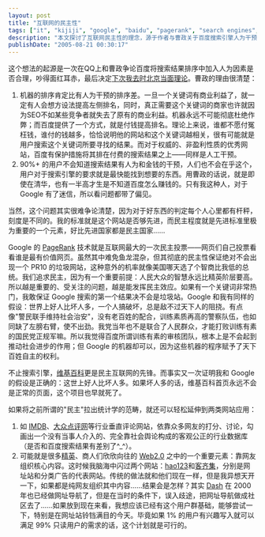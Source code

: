 ```yaml
---
layout: post
title: "互联网的民主性"
tags: ["it", "kijiji", "google", "baidu", "pagerank", "search engines", "democracy", "internet", "web2.0"]
description: "本文探讨了互联网民主性的理念，源于作者与曹政关于百度搜索引擎人为干预结果排序的争论。作者立场鲜明地支持Google PageRank算法的“民主投票“机制，认为网页自主投票能确保价值判断的公正性，并基于“人民大众的智慧永远比精英阶层要高“的假设，将互联网民主与政治民主进行类比。文章还讨论了维基百科作为互联网民主典范的成功，证明“好人比坏人多“的假设是正确的。最后，作者将民主理念延伸到垂直评论网站（如IMDB、大众点评网）和Web2.0应用，探讨了用户生成内容对传统商业模式的挑战，特别是以网址导航站和分类广告网站为例，设想纯由用户组织内容的可能性。"
publishDate: "2005-08-21 00:30:17"
---
```


这个想法的起源是一次在QQ上和曹政争论百度将搜索结果排序中加入人为因素是否合理，吵得面红耳赤，最后决定[下次我去时北京当面理论](http://love.baidu.com/chn.php?tn=baidux&wd=%B4%F7%D4%C6%BD%DC)。曹政的理由很清楚：

1. 机器的排序肯定比有人为干预的排序差。一旦一个关键词有商业利益了，就一定有人会想方设法提高左侧排名，同时，真正需要这个关键词的商家也许就因为SEO不如某些竞争者就失去了原有的商业利益。机器永远不可能彻底杜绝作弊；而百度提供了一个方式，就是付钱提高排名。理论上来说，谁都不愿付冤枉钱，谁付的钱越多，恰恰说明他的网站和这个关键词越相关，很有可能就是用户搜索这个关键词所要寻找的结果。而对于权威的、非盈利性质的优秀网站，百度有保护措施将其排在付费的搜索结果之上——同样是人工干预。
2. 90%+ 的用户不会知道搜索结果有人为和金钱的干预，人们也不会在乎这个，用户对于搜索引擎的要求就是最快能找到想要的东西。用曹政的话说，就是即使在清华，也有一半高才生是不知道百度怎么赚钱的。只有我这种人，对于 Google 有了迷信，所以看问题都带了偏见。

当然，这个问题其实很难争论清楚，因为对于好东西的判定每个人心里都有杆秤，刻度是不同的。我的标准就是这个网站是否够先进，而民主程度就是先进标准里极为重要的一个元素，好比先进国家都是民主国家……

Google 的 [PageRank](http://blog.xdanger.com/archives/2003/12/18/000046.html) 技术就是互联网最大的一次民主投票——网页们自己投票看看谁是最有价值网页。虽然其中难免鱼龙混杂，但其彻底的民主性保证绝对不会出现一个 PR10 的垃圾网站，这种意外的机率就像美国哪天选了个智商比我低的总统。我们追求民主，因为有一个重要前提：人民大众的智慧永远比精英阶层要高。所以越是重要的、受关注的问题，越是能发挥民主效应。如果有一个关键词非常热门，我敢保证 Google 搜索的第一个结果决不会是垃圾站。Google 和我有同样的假设：世界上好人比坏人多，一个人搞破坏，总是敌不过天下人的阻挠。有点像"警民联手维持社会治安"，没有老百姓的配合，训练素质再高的警察队伍，也如同缺了左膀右臂，使不出劲。我党当年也不是联合了人民群众，才能打败训练有素的国民党正规军嘛。所以我觉得百度所谓训练有素的审核团队，根本上是不会起到推动社会进步的作用；但 Google 的机器却可以，因为这些机器的程序赋予了天下百姓自主的权利。

不止搜索引擎，[维基百科](http://meta.wikipedia.org/)更是民主互联网的先锋。而事实又一次证明我和 Google 的假设是正确的：这世上好人比坏人多。如果坏人多的话，维基百科首页永远不会是正常的页面，这个项目也早就死了。

如果将之前所谓的"民主"拉出统计学的范畴，就还可以轻松延伸到两类网站应用：

1. 如 [IMDB](http://www.imdb.com/)、[大众点评网](http://www.zsurvey.com/)等行业垂直评论网站，依靠众多网友的打分、讨论，勾画出一个没有当事人介入的、完全靠社会舆论构成的客观公正的行业数据库（是否和百度搜索结果有差别了^_^）。
2. 可能就是很多[精英](http://blog.donews.com/)、商人们欣欣向往的 [Web2.0](http://www.xdanger.com/tags/web20/) 之中的一个重要元素：靠网友组织核心内容。这时候我脑海中闪过两个网站：[hao123](http://www.hao123.com/)和[客齐集](http://www.kijiji.com.cn/)，分别是网址站和分类广告的代表网站。传统的做法就和他们现在一样，但是我异想天开一下，如果都是纯网友组织其中内容……结果会是怎样？其实 [Dash](http://blog.verycd.com/dash/) 在 2000 年也已经做网址导航了，但是在当时的条件下，误入歧途，把网址导航做成社区去了……如果放到现在来看，我想应该已经有这个用户群基础，能够尝试一下，特别是在网址站铃铛满目的今天。毕竟如果 1% 的用户有兴趣写入就可以满足 99% 只读用户的需求的话，这个计划就是可行的。
